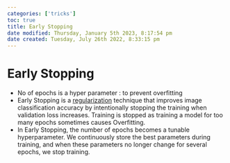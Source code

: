 ```yaml
---
categories: ['tricks']
toc: true
title: Early Stopping
date modified: Thursday, January 5th 2023, 8:17:54 pm
date created: Tuesday, July 26th 2022, 8:33:15 pm
---
```


# Early Stopping
- No of epochs is a hyper parameter : to prevent overfitting
- Early Stopping is a [regularization](regularization.qmd) technique that improves image classification accuracy by intentionally stopping the training when validation loss increases. Training is stopped as training a model for too many epochs sometimes causes Overfitting.
- In Early Stopping, the number of epochs becomes a tunable hyperparameter. We continuously store the best parameters during training, and when these parameters no longer change for several epochs, we stop training.



